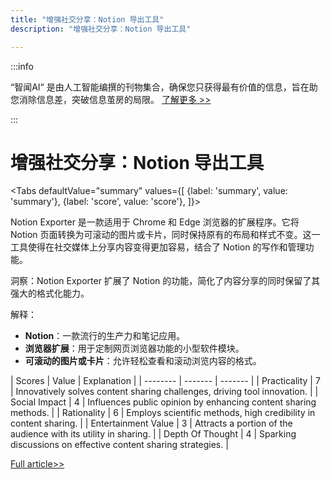 ```yaml
---
title: "增强社交分享：Notion 导出工具"
description: "增强社交分享：Notion 导出工具"

---
```



:::info

“智闻AI“ 是由人工智能编撰的刊物集合，确保您只获得最有价值的信息，旨在助您消除信息差，突破信息茧房的局限。  [了解更多 >>](/)

:::

# 增强社交分享：Notion 导出工具


<Tabs
	defaultValue="summary"
	values={[
	{label: 'summary', value: 'summary'},
	{label: 'score', value: 'score'},
]}>
<TabItem value="summary">


Notion Exporter 是一款适用于 Chrome 和 Edge 浏览器的扩展程序。它将 Notion 页面转换为可滚动的图片或卡片，同时保持原有的布局和样式不变。这一工具使得在社交媒体上分享内容变得更加容易，结合了 Notion 的写作和管理功能。

洞察：Notion Exporter 扩展了 Notion 的功能，简化了内容分享的同时保留了其强大的格式化能力。

解释：
- **Notion**：一款流行的生产力和笔记应用。
- **浏览器扩展**：用于定制网页浏览器功能的小型软件模块。
- **可滚动的图片或卡片**：允许轻松查看和滚动浏览内容的格式。
</TabItem>
<TabItem value="score">
	| Scores     | Value   | Explanation |
	| -------- | ------- | ------- |
	| Practicality  | 7    | Innovatively solves content sharing challenges, driving tool innovation.    |
	| Social Impact | 4     | Influences public opinion by enhancing content sharing methods.    |
	| Rationality    | 6    | Employs scientific methods, high credibility in content sharing.    |
	| Entertainment Value    | 3    | Attracts a portion of the audience with its utility in sharing.    |
	| Depth Of Thought    | 4    | Sparking discussions on effective content sharing strategies.    |
</TabItem>
</Tabs>

[Full article>>](https://github.com/ruanyf/weekly/issues/5079)
